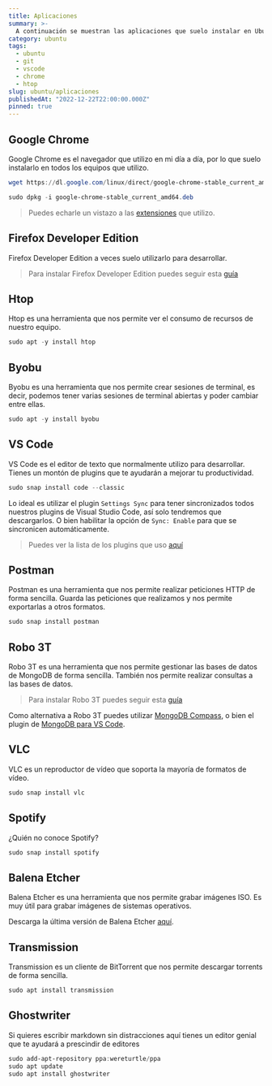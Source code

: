 ```yaml
---
title: Aplicaciones
summary: >-
  A continuación se muestran las aplicaciones que suelo instalar en Ubuntu o que utilizo en mi día a día. Desde navegadores, editores de texto, hasta herramientas de desarrollo.
category: ubuntu
tags:
  - ubuntu
  - git
  - vscode
  - chrome
  - htop
slug: ubuntu/aplicaciones
publishedAt: "2022-12-22T22:00:00.000Z"
pinned: true
---
```



<ArticleData />

## Google Chrome

Google Chrome es el navegador que utilizo en mi día a día, por lo que suelo instalarlo en todos los equipos que utilizo.

```powershell copy
wget https://dl.google.com/linux/direct/google-chrome-stable_current_amd64.deb
```

```powershell copy
sudo dpkg -i google-chrome-stable_current_amd64.deb
```

> Puedes echarle un vistazo a las [extensiones](/docs/bookmarks/configuraciones#extensiones) que utilizo.

## Firefox Developer Edition

Firefox Developer Edition a veces suelo utilizarlo para desarrollar.

> Para instalar Firefox Developer Edition puedes seguir esta [guía](/docs/ubuntu/firefox-developer)

## Htop

Htop es una herramienta que nos permite ver el consumo de recursos de nuestro equipo.

```powershell
sudo apt -y install htop
```

## Byobu

Byobu es una herramienta que nos permite crear sesiones de terminal, es decir, podemos tener varias sesiones de terminal abiertas y poder cambiar entre ellas.

```powershell
sudo apt -y install byobu
```

## VS Code

VS Code es el editor de texto que normalmente utilizo para desarrollar. Tienes un montón de plugins que te ayudarán a mejorar tu productividad.

```powershell
sudo snap install code --classic
```

Lo ideal es utilizar el plugin `Settings Sync` para tener sincronizados todos nuestros plugins de Visual Studio Code, así solo tendremos que descargarlos. O bien habilitar la opción de `Sync: Enable` para que se sincronicen automáticamente.

> Puedes ver la lista de los plugins que uso [aquí](/docs/herramientas/vscode-plugins)

## Postman

Postman es una herramienta que nos permite realizar peticiones HTTP de forma sencilla. Guarda las peticiones que realizamos y nos permite exportarlas a otros formatos.

```powershell
sudo snap install postman
```

## Robo 3T

Robo 3T es una herramienta que nos permite gestionar las bases de datos de MongoDB de forma sencilla. También nos permite realizar consultas a las bases de datos.

> Para instalar Robo 3T puedes seguir esta [guía](/docs/ubuntu/instalar-mongo)

Como alternativa a Robo 3T puedes utilizar [MongoDB Compass](https://www.mongodb.com/products/compass), o bien el plugin de [MongoDB para VS Code](https://marketplace.visualstudio.com/items?itemName=mongodb.mongodb-vscode).

## VLC

VLC es un reproductor de vídeo que soporta la mayoría de formatos de vídeo.

```powershell
sudo snap install vlc
```

## Spotify

¿Quién no conoce Spotify?

```powershell
sudo snap install spotify
```

## Balena Etcher

Balena Etcher es una herramienta que nos permite grabar imágenes ISO. Es muy útil para grabar imágenes de sistemas operativos.

Descarga la última versión de Balena Etcher [aquí](https://www.balena.io/etcher/).

## Transmission

Transmission es un cliente de BitTorrent que nos permite descargar torrents de forma sencilla.

```powershell
sudo apt install transmission
```

## Ghostwriter

Si quieres escribir markdown sin distracciones aquí tienes un editor genial que te ayudará a prescindir de editores

```powershell
sudo add-apt-repository ppa:wereturtle/ppa
sudo apt update
sudo apt install ghostwriter
```
